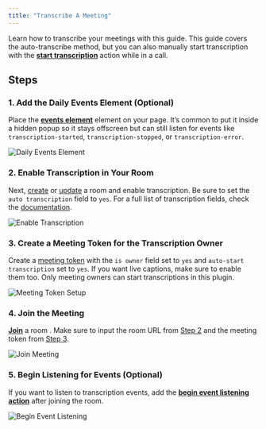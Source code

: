 ```yaml
---
title: "Transcribe A Meeting"
---
```



<dailyPlusFlag feature="action" />

Learn how to transcribe your meetings with this guide. This guide covers the auto-transcribe method, but you can also manually start transcription with the [**start transcription**](/bubble/daily/plugin-reference/actions/start-transcription) action while in a call.

## Steps

### 1. Add the Daily Events Element (Optional)

Place the [**events element**](/bubble/daily/plugin-reference/elements/daily-events) element on your page. It’s common to put it inside a hidden popup so it stays offscreen but can still listen for events like `transcription-started`, `transcription-stopped`, or `transcription-error`.

![Daily Events Element](https://res.cloudinary.com/dpfmaccxx/image/upload/v1726156453/CleanShot_2024-09-12_at_11.51.51_2x_bvxvxx.png)

### 2. Enable Transcription in Your Room

Next, [create](/bubble/daily/plugin-reference/actions/create-room) or [update](/bubble/daily/plugin-reference/actions/update-room) a room and enable transcription. Be sure to set the `auto transcription` field to `yes`. For a full list of transcription fields, check the [documentation](/bubble/daily/plugin-reference/actions/create-room#transcription).

![Enable Transcription](https://res.cloudinary.com/dpfmaccxx/image/upload/v1727793159/transcript_screenshot_1_yllqxw.png)

### 3. Create a Meeting Token for the Transcription Owner

Create a [meeting token](/bubble/daily/plugin-reference/actions/create-meeting-token) with the `is owner` field set to `yes` and `auto-start transcription` set to `yes`. If you want live captions, make sure to enable them too. Only meeting owners can start transcriptions in this plugin.

![Meeting Token Setup](https://res.cloudinary.com/dpfmaccxx/image/upload/v1727793159/transcript_screenshot_2_e8n6rq.png)

### 4. Join the Meeting

[**Join**](/bubble/daily/plugin-reference/actions/join-room) a room . Make sure to input the room URL from [Step 2](/bubble/daily/how-tos/transcribe-a-meeting#2-enable-transcription-in-your-room) and the meeting token from [Step 3](/bubble/daily/how-tos/transcribe-a-meeting#3-create-a-meeting-token-for-the-transcription-owner).

![Join Meeting](https://res.cloudinary.com/dpfmaccxx/image/upload/v1727793159/transcript_screnshot_3_q5blwx.png)

### 5. Begin Listening for Events (Optional)

If you want to listen to transcription events, add the [**begin event listening action**](/bubble/daily/plugin-reference/elements/daily-events#element-actions) after joining the room.

![Begin Event Listening](https://res.cloudinary.com/dpfmaccxx/image/upload/v1727793159/transcript_screenshot_4_rrctf5.png)

<dailyBubbleFooter />

